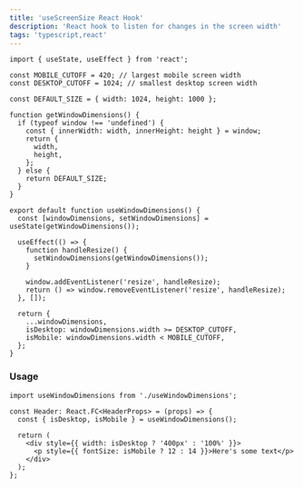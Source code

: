 ```yaml
---
title: 'useScreenSize React Hook'
description: 'React hook to listen for changes in the screen width'
tags: 'typescript,react'
---
```


```tsx
import { useState, useEffect } from 'react';

const MOBILE_CUTOFF = 420; // largest mobile screen width
const DESKTOP_CUTOFF = 1024; // smallest desktop screen width

const DEFAULT_SIZE = { width: 1024, height: 1000 };

function getWindowDimensions() {
  if (typeof window !== 'undefined') {
    const { innerWidth: width, innerHeight: height } = window;
    return {
      width,
      height,
    };
  } else {
    return DEFAULT_SIZE;
  }
}

export default function useWindowDimensions() {
  const [windowDimensions, setWindowDimensions] = useState(getWindowDimensions());

  useEffect(() => {
    function handleResize() {
      setWindowDimensions(getWindowDimensions());
    }

    window.addEventListener('resize', handleResize);
    return () => window.removeEventListener('resize', handleResize);
  }, []);

  return {
    ...windowDimensions,
    isDesktop: windowDimensions.width >= DESKTOP_CUTOFF,
    isMobile: windowDimensions.width < MOBILE_CUTOFF,
  };
}
```

### Usage

```tsx
import useWindowDimensions from './useWindowDimensions';

const Header: React.FC<HeaderProps> = (props) => {
  const { isDesktop, isMobile } = useWindowDimensions();

  return (
    <div style={{ width: isDesktop ? '400px' : '100%' }}>
      <p style={{ fontSize: isMobile ? 12 : 14 }}>Here's some text</p>
    </div>
  );
};
```
